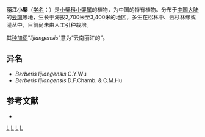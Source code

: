 {{Speciesbox 
| genus = Berberis
| species = lijiangensis
| authority = [[吴征镒|C. Y. Wu]] ex [[包士英|S. Y. Bao]], 1985
}}

'''丽江小檗'''（[[学名|学名]]：{{lang|la|''Berberis lijiangensis''}}）是[[小檗科|小檗科]][[小檗属|小檗属]]的植物，为中国的特有植物。分布于[[中国大陆|中国大陆]]的[[云南|云南]]等地，生长于海拔2,700米至3,400米的地区，多生在松林中、云杉林缘或灌丛中，目前尚未由人工引种栽培。

其[[种加词|种加词]]“''lijiangensis''”意为“云南丽江的”。

==异名==
* ''Berberis lijiangensis'' C.Y.Wu
* ''Berberis lijiangensis'' D.F.Chamb. & C.M.Hu

== 参考文献 ==
<div class="references-small">
* {{cite web| url =http://www.bioinfo.cn/db05/KmzwSpecies.php?action=view&id=1825| title =丽江小檗| work =《中国高等植物数据库全库》| publisher =中国科学院微生物研究所| author =昆明植物研究所| accessdate =2009-02-22| deadurl =yes| archiveurl =https://web.archive.org/web/20160305075911/http://www.bioinfo.cn/db05/KmzwSpecies.php?action=view&id=1825| archivedate =2016-03-05}}
</div>
{{Taxonbar|from=Q10877519}}

[[Category:小檗属|L]]
[[Category:中國特有植物|L]]
[[Category:云南植物|L]]
[[Category:1985年描述的植物|L]]